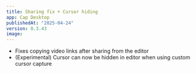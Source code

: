 ```yaml
---
title: Sharing fix + Cursor hiding
app: Cap Desktop
publishedAt: "2025-04-24"
version: 0.3.43
image:
---
```


- Fixes copying video links after sharing from the editor
- (Experimental) Cursor can now be hidden in editor when using custom cursor capture
